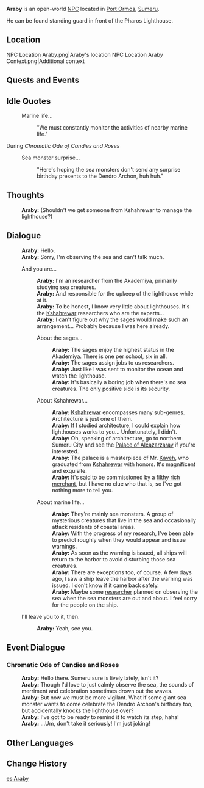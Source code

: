 {{Character Infobox
|type             = Open-World NPC
|image            = NPC Araby.png
|region           = Sumeru
|location         = Sumeru
|affiliation      = Amurta
|title            = Lighthouse Guardian
|ancestry         = <!-- Clan/family -->
|father           = 
|mother           = 
|spouse           = 
|sibling          = 
|child            = 
|relative         = 
|voiceEN          = 
|voiceCN          = 
|voiceJP          = 
|dialoguereward   = 
}}
'''Araby''' is an open-world [[NPC]] located in [[Port Ormos]], [[Sumeru]].

He can be found standing guard in front of the Pharos Lighthouse.

==Location==
<gallery>
NPC Location Araby.png|Araby's location
NPC Location Araby Context.png|Additional context
</gallery>
<!--
==Profile==
Detailed story/lore information goes here.
''(To be added.)''

===Appearance===
Keep appearance section short and concise. Limit to 2 paragraphs with 3-4 sentences each.
''(To be added.)''
-->
==Quests and Events==
{{Quests and Events}}

==Idle Quotes==
{{Dialogue Start}}
:{{DIcon|Idle}} Marine life...
::{{A|VO Araby 01.ogg}} "We must constantly monitor the activities of nearby marine life."
{{Dialogue End}}

;During ''Chromatic Ode of Candies and Roses''
{{Dialogue Start}}
:{{DIcon|Idle}} Sea monster surprise...
::{{A|VO Araby Chromatic Ode of Candies and Roses 01.ogg}} "Here's hoping the sea monsters don't send any surprise birthday presents to the Dendro Archon, huh huh."
{{Dialogue End}}

==Thoughts==
{{All Schemes to Know Explanation|name=Araby}} 
:{{A|VO Araby All Schemes to Know 01.ogg}} '''Araby:''' (Shouldn't we get someone from Kshahrewar to manage the lighthouse?)

== Dialogue==
{{Dialogue Start}}
:'''Araby:''' Hello.
:'''Araby:''' Sorry, I'm observing the sea and can't talk much.
:{{DIcon}} And you are...
::'''Araby:''' I'm an {{Rubi|[[Amurta]]|Biology}} researcher from the Akademiya, primarily studying sea creatures.
::'''Araby:''' And responsible for the upkeep of the lighthouse while at it.
::'''Araby:''' To be honest, I know very little about lighthouses. It's the [[Kshahrewar]] researchers who are the experts...
::'''Araby:''' I can't figure out why the sages would make such an arrangement... Probably because I was here already.
::{{DIcon}} About the sages...
:::'''Araby:''' The sages enjoy the highest status in the Akademiya. There is one per school, six in all.
:::'''Araby:''' The sages assign jobs to us researchers.
:::'''Araby:''' Just like I was sent to monitor the ocean and watch the lighthouse.
:::'''Araby:''' It's basically a boring job when there's no sea creatures. The only positive side is its security.
::{{DIcon}} About Kshahrewar...
:::'''Araby:''' [[Kshahrewar]] encompasses many sub-genres. Architecture is just one of them.
:::'''Araby:''' If I studied architecture, I could explain how lighthouses works to you... Unfortunately, I didn't.
:::'''Araby:''' Oh, speaking of architecture, go to northern Sumeru City and see the [[The Palace of Alcazarzaray|Palace of Alcazarzaray]] if you're interested.
:::'''Araby:''' The palace is a masterpiece of Mr. [[Kaveh]], who graduated from [[Kshahrewar]] with honors. It's magnificent and exquisite.
:::'''Araby:''' It's said to be commissioned by a [[Dori|filthy rich merchant]], but I have no clue who that is, so I've got nothing more to tell you.
::{{DIcon}} About marine life...
:::'''Araby:''' They're mainly sea monsters. A group of mysterious creatures that live in the sea and occasionally attack residents of coastal areas.
:::'''Araby:''' With the progress of my research, I've been able to predict roughly when they would appear and issue warnings.
:::'''Araby:''' As soon as the warning is issued, all ships will return to the harbor to avoid disturbing those sea creatures.
:::'''Araby:''' There are exceptions too, of course. A few days ago, I saw a ship leave the harbor after the warning was issued. I don't know if it came back safely.
:::'''Araby:''' Maybe some [[Amandeep|researcher]] planned on observing the sea when the sea monsters are out and about. I feel sorry for the people on the ship.
:{{DIcon}} I'll leave you to it, then.
::'''Araby:''' Yeah, see you.
{{Dialogue End}}

==Event Dialogue==
===Chromatic Ode of Candies and Roses===
{{Dialogue Start}}
:'''Araby:''' Hello there. Sumeru sure is lively lately, isn't it?
:'''Araby:''' Though I'd love to just calmly observe the sea, the sounds of merriment and celebration sometimes drown out the waves.
:'''Araby:''' But now we must be more vigilant. What if some giant sea monster wants to come celebrate the Dendro Archon's birthday too, but accidentally knocks the lighthouse over?
:'''Araby:''' I've got to be ready to remind it to watch its step, haha!
:'''Araby:''' ...Um, don't take it seriously! I'm just joking!
{{Dialogue End}}
<!--
==Trivia==
* 
-->

==Other Languages ==
{{Other Languages
|default_hidden = 1
|en       = Araby
|zhs      = 阿拉比
|zhs_rm   = Ālābǐ
|zht      = 阿拉比
|zht_rm   = Ālābǐ
|ja       = アラビー
|ja_rm    = Arabii
|ko       = 아라비
|es       = Araby
|fr       = Araby
|ru       = Араби
|th       = Araby
|vi       = Araby
|de       = Araby
|id       = Araby
|pt       = Araby
|tr       = Araby
|it       = Araby
}}

==Change History==
{{Change History|3.0}}
<!--
==References==
{{Reflist}}
-->

[[es:Araby]]
